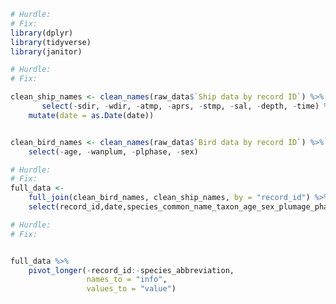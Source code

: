 ```r

# Hurdle: 
# Fix: 
library(dplyr)
library(tidyverse)
library(janitor)

# Hurdle: 
# Fix: 

clean_ship_names <- clean_names(raw_data$`Ship data by record ID`) %>% 
       select(-sdir, -wdir, -atmp, -aprs, -stmp, -sal, -depth, -time) %>% 
    mutate(date = as.Date(date))


clean_bird_names <- clean_names(raw_data$`Bird data by record ID`) %>% 
    select(-age, -wanplum, -plphase, -sex)

# Hurdle: 
# Fix: 
full_data <-
    full_join(clean_bird_names, clean_ship_names, by = "record_id") %>% 
    select(record_id,date,species_common_name_taxon_age_sex_plumage_phase:count, lat:long)
```

```r
# Hurdle: 
# Fix: 


full_data %>%
    pivot_longer(-record_id:-species_abbreviation,
                 names_to = "info",
                 values_to = "value")

```

